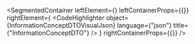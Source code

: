 
<SegmentedContainer
  leftElement={<InformationConceptDTODesc />}
  leftContainerProps={{}}
  rightElement={
    <CodeHighlighter
      object={InformationConceptDTOVisualJson}
      language={"json"}
      title={"InformationConceptDTO"}
    />
  }
  rightContainerProps={{}}
/>

<div
  class={"spacer"}
/>


